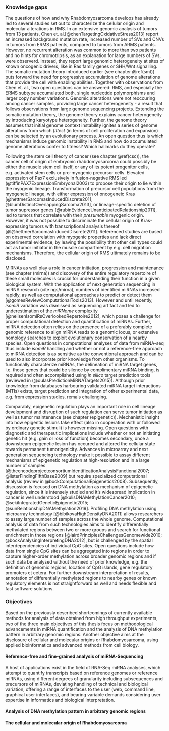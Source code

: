 ### Knowledge gaps

The questions of how and why Rhabdomyosarcoma develops has already led to several studies set out to characterize the cellular origin and molecular alterations in RMS. In an extensive genomic analysis of tumors from 13 patients, Chen et. al.[@chenTargetingOxidativeStress2013] report an increased background mutation rate, increased number of SVs and CNVs in tumors from ERMS patients, compared to tumors from ARMS patients. However, no recurrent alteration was common to more than two patients and no hints for chromotripsis, as an explanation for large numbers of SVs, were observerd. Instead, they report large genomic heterogeneity at sites of known oncogenic drivers, like in Ras family genes or SHH/Wnt signalling. The somatic mutation theory introduced earlier (see chapter \@ref(smt)) puts forward the need for progressive accumulation of genome alterations that provide the cell with enabling abilities. Together with observations from Chen et. al., two open questions can be answered: RMS, and especially the ERMS subtype accumulated both, single nucleotide polymorphisms and larger copy number variations. Genomic alterations were not reoccuring among cancer samples, providing large cancer heterogeneity - a result that follows observations from large genome sequencing projects. Extending the somatic mutation theory, the genome theory explains cancer heterogeneity by introducing karyotype heterogeneity. Further, the genome theory assumes that initial genome context instability ignites a series of genome alterations from which *fittest* (in terms of cell proliferation and expansion) can be selected by an evolutionary process. An open question thus is which mechanisms induce genomic instability in RMS and how do accumulated genome alterations confer to fitness? Which hallmarks do they operate?

Following the stem cell theory of cancer (see chapter \@ref(csc)), the cancer cell of origin of embryonic rhabdomyosarcoma could possibly be either the muscle stem cell itself, or any of its potent progenitor cells, e.g. activated stem cells or pro-myogenic precursor cells. Elevated expression of Pax7 exclusively in fusion-negative RMS led (@tiffinPAX7ExpressionEmbryonal2003) to propose their origin to lie within the myogenic lineage. Transformation of precursor cell populations from the myogeneic lineage, with either expression of oncogeneic Kras [@hettmerSarcomasInducedDiscrete2011; @blumDistinctOverlappingSarcoma2013], or lineage-specific deletion of tumor supressor genes [@rubinEvidenceUnanticipatedRelationship2011], led to tumors that correlate with their *presumable* myogenic origin. However, it was not possible to discriminate the cellular origin of Kras-expressing tumors with transcriptional analysis thereof [@@hettmerSarcomasInducedDiscrete2011]. Referenced studies are based on observed correlation with myogenic properties and lack direct experimental evidence, by leaving the possibility that other cell types could act as tumor initiator in the muscle compartment by e.g. cell migration mechanisms. Therefore, the cellular origin of RMS ultimately remains to be disclosed.

MiRNAs as well play a role in cancer initiation, progression and maintenance (see chapter \ref(mirna)) and discovery of the entire regulatory repertoire of these small molecules is crucial for understanding their function in a given biological system. With the application of next generation sequencing in miRNA research (cite ngs/mirna), numbers of identified miRNAs increased rapidly, as well as computational approaches to predict or detect them [@gomesReviewComputationalTools2013]. However and until recently, *isomiR* variation was dismissed as sequencing artifact and led to underestimation of the *miRNome* complexity [@neilsenIsomiRsOverlookedRepertoire2012], which poses a challenge for proper computational detection and quantification of miRNAs. Further, miRNA detection often relies on the presence of a preferably complete genomic reference to align miRNA reads to a genomic locus, or extensive homology searches to exploit evolutionary conservation of a nearby species. Open questions in computational analyses of data from miRNA-seq thus include *isomiR* handling and whether or not a reference-free approach to miRNA detection is as sensitive as the conventional approach and can be used to also incorporate prior knowledge from other organisms. 
To functionally characterize miRNAs, the delineation of miRNA target genes, i.e. those genes that could be silence by complimentary miRNA binding, is required and often accomplished using *in silico* target prediction tools (reviewed in (@oulasPredictionMiRNATargets2015)). Although prior knowledge from databases harbouring validated miRNA target interactions (MTIs) exists, target prediction and integration of other experimental data, e.g. from expression studies, remais challenging.

Comparably, epigenetic regulation plays an important role in cell lineage development and disruption of such regulation can serve tumor initiation as well as tumor maintenance (see chapter \ref(epigenetic)). Mechanistic insight into how epigentic lesions take effect (also in cooperation with or followed by ordinary genetic stimuli) is however missing. Open questions with diagnostic and therapeutic implications include whether or not an initiating genetic hit (e.g. gain or loss of function) becomes secondary, once a downstream epigenetic lesion has occured and altered the cellular state towards permanent tumorigenicity. Advances in microarray and next generation sequencing technology make it possible to assay different mechanisms of epigenetic regulation at high-resolution and in a large number of samples [@theencodeprojectconsortiumIdentificationAnalysisFunctional2007; @listerFindingFifthBase2009] but require specialized computational analysis (review in @bockComputationalEpigenetics2008). Subsequently, discussion is focused on DNA methylation as mechanism of epigenetic regulation, since it is intensely studied and it's widespread implication in cancer is well understood [@kulisDNAMethylationCancer2010; @sekiIntegratedGeneticEpigenetic2015; @sunRelationshipDNAMethylation2019]. Profiling DNA methylation using microarray technology [@bibikovaHighDensityDNA2011] allows researchers to assay large number of samples across the whole genome. Computational analysis of data from such technologies aims to identify differentially methylated regions between two or more groups and search for functional enrichment in those regions [@lairdPrinciplesChallengesGenomewide2010; @bockAnalysingInterpretingDNA2012], but is challenged by the spatial interdependencies of individual CpG sites. Open questions include how data from single CpG sites can be aggregated into regions in order to capture higher-order methylation across broader genomic regions and if such data be analysed without the need of prior knowledge, e.g. the definition of genomic regions, location of CpG islands, gene regulatory promoters et cetera. For further downstream interpretation of results, annotation of differentially methylated regions to nearby genes or known regulatory elements is not straightforward as well and needs flexible and fast software solutions.

### Objectives

Based on the previously described shortcomings of currently available methods for analysis of data obtained from high throughput experiments, two of the three main objectives of this thesis focus on methodological advancements in miRNA quantification and the analysis of DNA methylation pattern in arbitrary genomic regions. Another objective aims at the disclosure of cellular and molecular origins or Rhabdomyosarcoma, using applied bioinformatics and advanced methods from cell biology.

#### Reference-free and fine-grained analysis of miRNA-Sequencing

A host of applications exist in the field of RNA-Seq miRNA analyses, which attempt to quantify transcripts based on reference genomes or reference miRNAs, using different degrees of granularity including subsequences and precursors of miRNAs, deviating handling of technical and biological variation, offering a range of interfaces to the user (web, command line, graphical user interfaces), and bearing variable demands considering user expertise in informatics and biological interpretation.

#### Analysis of DNA methylation pattern in arbitrary genomic regions

#### The cellular and molecular origin of Rhabdomyosarcoma


